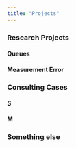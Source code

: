 ```yaml
---
title: "Projects"
---
```


### Research Projects

#### Queues

#### Measurement Error

### Consulting Cases

#### S

#### M

### Something else